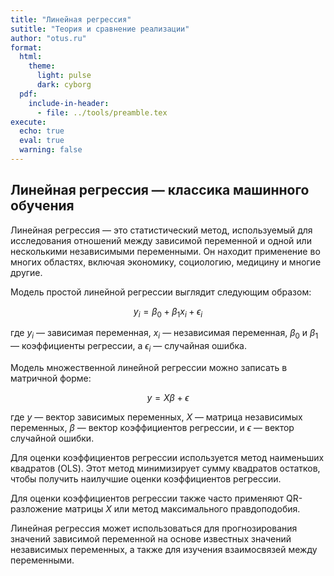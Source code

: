 ```yaml
---
title: "Линейная регрессия"
sutitle: "Теория и сравнение реализации"
author: "otus.ru"
format:
  html:
    theme:
      light: pulse
      dark: cyborg
  pdf:
    include-in-header:
      - file: ../tools/preamble.tex
execute:
  echo: true
  eval: true
  warning: false
---
```


## Линейная регрессия — классика машинного обучения

Линейная регрессия — это статистический метод, используемый для исследования отношений между зависимой переменной и одной или несколькими независимыми переменными. Он находит применение во многих областях, включая экономику, социологию, медицину и многие другие.

Модель простой линейной регрессии выглядит следующим образом:

$$y_i = \beta_0 + \beta_1 x_i + \epsilon_i$$

где $y_i$ — зависимая переменная, $x_i$ — независимая переменная, $\beta_0$ и $\beta_1$ — коэффициенты регрессии, а $\epsilon_i$ — случайная ошибка.

Модель множественной линейной регрессии можно записать в матричной форме:

$$y = X\beta + \epsilon$$

где $y$ — вектор зависимых переменных, $X$ — матрица независимых переменных, $\beta$ — вектор коэффициентов регрессии, и $\epsilon$ — вектор случайной ошибки.

Для оценки коэффициентов регрессии используется метод наименьших квадратов (OLS). Этот метод минимизирует сумму квадратов остатков, чтобы получить наилучшие оценки коэффициентов регрессии.

Для оценки коэффициентов регрессии также часто применяют QR-разложение матрицы $X$ или метод максимального правдоподобия.

Линейная регрессия может использоваться для прогнозирования значений зависимой переменной на основе известных значений независимых переменных, а также для изучения взаимосвязей между переменными.


